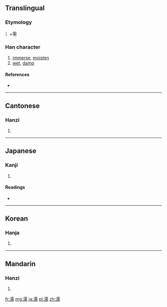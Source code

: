 ==Translingual==
===Etymology===
氵+需

===Han character===
{{Han char|rn=85|rad=水|as=14|sn=17|four=3112<sub>7</sub>|canj=水一月月 (EMBB)}}

# [[immerse]], [[moisten]]
# [[wet]], [[damp]]

====References====
* {{Han ref|kx=0656.080|dkj=18504|dj=1066.120|hdz=31768.030|uh=6FE1|ud=28641|bh=C0E1|bd=49377}}

----

==Cantonese==

===Hanzi===
{{yue-hanzi|jyut=[[jyu4]], [[nyun5]]|y=yu4, nyun5}}

# {{defn|lang=yue|sort=水14}}

----

==Japanese==

===Kanji===
{{ja-kanji|grade=n|rs=水14}}

# {{defn|lang=ja|sort=水14}}

====Readings====
* {{ja-readings|on=[[じゅ]] (ju), [[にゅ]] (nyu)|kun=[[うるおう]] (uruou), [[ぬれる]] (nureru), [[うるおす]] (uruosu)}}

----

==Korean==

===Hanja===
{{ko-hanja|hangeul=유|eumhun=|rv=yu|mr=yu|y=yu}}

# {{defn|lang=ko|sort=水14}}

----

==Mandarin==

===Hanzi===
{{cmn-hanzi|pin=[[rú]] ([[ru2]])|wg=ju<sup>2</sup>}}

# {{defn|lang=cmn|sort=水14}}

[[fr:濡]]
[[mg:濡]]
[[ja:濡]]
[[pl:濡]]
[[zh:濡]]